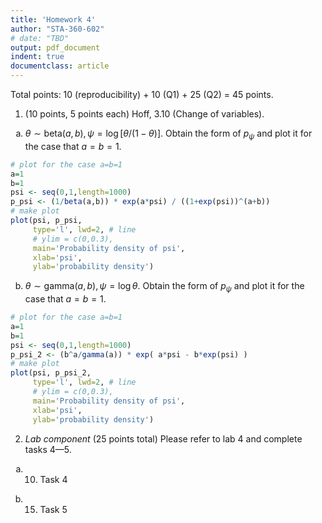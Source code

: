 ```yaml
---
title: 'Homework 4'
author: "STA-360-602"
# date: "TBD"
output: pdf_document
indent: true
documentclass: article
---
```


Total points: 10 (reproducibility) + 10 (Q1) + 25 (Q2) = 45 points.\

1. (10 points, 5 points each) Hoff, 3.10 (Change of variables).
  
  (a) $\theta \sim \text{beta}(a,b), \psi=\log[\theta/(1-\theta)]$. Obtain the form of $p_\psi$ and plot it for the case that $a=b=1$.

  \textcolor{blue}{Q1a Ans:}
  \begin{align*}
  \psi &= \log[\theta/(1-\theta)] \\
  e^\psi &= \theta/(1-\theta) \\
  (1-\theta)e^\psi &= \theta \\
  e^\psi &= \theta + \theta e^\psi \\
  \theta &= \frac{e^\psi}{1+e^\psi} = h(\psi) \\
  \text{Note that, } 0 &< h(\psi) = \frac{e^\psi}{1+e^\psi} < 1. \\
  \text{Then, } \ & \\
  p_\psi(\psi) &= p_\theta(h(\psi)) \times \left|\dfrac{dh}{d\psi}\right| \\
  &= \text{Beta}(h(\psi)|a,b) \times \left|\dfrac{d(\frac{e^\psi}{1+e^\psi})}{d\psi}\right|\\
  &= \frac{1}{B(a,b)}h(\psi)^{a-1}(1-h(\psi))^{b-1}I(0<h(\psi)<1) \times \left| \frac{e^\psi}{1+e^\psi} - \frac{e^{2\psi}}{(1+e^\psi)^2} \right|  \\
  &= \frac{1}{B(a,b)} \frac{e^{(a-1)\psi}}{(1+e^\psi)^{(a-1)}} \frac{1}{(1+e^\psi)^{(b-1)}} \left| \frac{(1+e^\psi)e^\psi - e^{2\psi}}{(1+e^\psi)^2} \right| \\
  &= \frac{1}{B(a,b)} \frac{e^{(a-1)\psi}}{(1+e^\psi)^{(a+b-2)}} \left| \frac{e^{\psi}}{(1+e^\psi)^2} \right| \\
  &= \frac{1}{B(a,b)} \frac{e^{a\psi}}{(1+e^\psi)^{(a+b)}} \\
  \end{align*}
  
  
```r
# plot for the case a=b=1
a=1
b=1
psi <- seq(0,1,length=1000)
p_psi <- (1/beta(a,b)) * exp(a*psi) / ((1+exp(psi))^(a+b))
# make plot
plot(psi, p_psi,
     type='l', lwd=2, # line
     # ylim = c(0,0.3),
     main='Probability density of psi',
     xlab='psi',
     ylab='probability density')

```
  
  
  
  
  (b) $\theta \sim \text{gamma}(a,b), \psi=\log\theta$. Obtain the form of $p_\psi$ and plot it for the case that $a=b=1$.

  \textcolor{blue}{Q1b Ans:}
  \begin{align*}
  \psi &= \log\theta \\
  e^\psi &= \theta = h(\psi) \\
  \text{Note that, } h(\psi) &= e^\psi > 0. \\
  \text{Then, } \ & \\
  p_\psi(\psi) &= p_\theta(h(\psi)) \times \left|\dfrac{dh}{d\psi}\right| \\
  &= \text{Gamma}(h(\psi)|a,b) \times \left|\dfrac{d(e^\psi)}{d\psi}\right|\\
  &= \frac{b^a}{\Gamma(a)}h(\psi)^{a-1}e^{-bh(\psi)}I(h(\psi)>0) \times \left| e^\psi \right| \\
  &= \frac{b^a}{\Gamma(a)}e^{(a-1)\psi} e^{-b\exp(\psi)} e^\psi \\
  &= \frac{b^a}{\Gamma(a)}e^{a\psi - b\exp(\psi)} \\
  \end{align*}

```r
# plot for the case a=b=1
a=1
b=1
psi <- seq(0,1,length=1000)
p_psi_2 <- (b^a/gamma(a)) * exp( a*psi - b*exp(psi) )
# make plot
plot(psi, p_psi_2,
     type='l', lwd=2, # line
     # ylim = c(0,0.3),
     main='Probability density of psi',
     xlab='psi',
     ylab='probability density')

```

\newpage

2. *Lab component* (25 points total) Please refer to lab 4 and complete tasks 4---5.
(a) (10) Task 4
\textcolor{blue}{Q2a Ans:}






\newpage

(b) (15) Task 5
\textcolor{blue}{Q2b Ans:}
